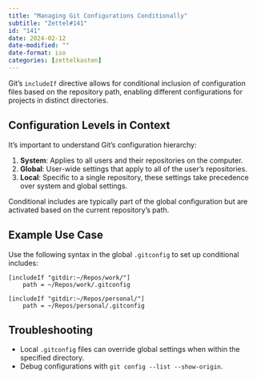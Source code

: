 ```yaml
---
title: "Managing Git Configurations Conditionally"
subtitle: "Zettel#141"
id: "141"
date: 2024-02-12
date-modified: ""
date-format: iso
categories: [zettelkasten]
---
```

Git's `includeIf` directive allows for conditional inclusion of configuration files based on the repository path, enabling different configurations for projects in distinct directories.

## Configuration Levels in Context

It's important to understand Git's configuration hierarchy:

1. **System**: Applies to all users and their repositories on the computer.
1. **Global**: User-wide settings that apply to all of the user's repositories.
1. **Local**: Specific to a single repository, these settings take precedence over system and global settings.

Conditional includes are typically part of the global configuration but are activated based on the current repository's path.

## Example Use Case

Use the following syntax in the global `.gitconfig` to set up conditional includes:

```gitconfig
[includeIf "gitdir:~/Repos/work/"]
    path = ~/Repos/work/.gitconfig

[includeIf "gitdir:~/Repos/personal/"]
    path = ~/Repos/personal/.gitconfig
```

## Troubleshooting

* Local `.gitconfig` files can override global settings when within the specified directory.
* Debug configurations with `git config --list --show-origin`.
